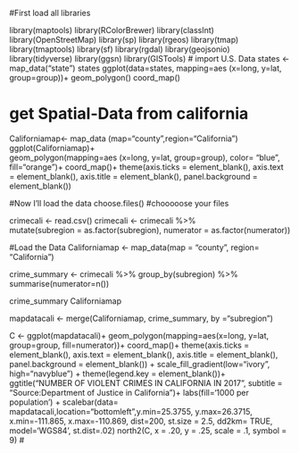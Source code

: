 #First load all libraries

library(maptools)
library(RColorBrewer)
library(classInt)
library(OpenStreetMap)
library(sp)
library(rgeos)
library(tmap)
library(tmaptools)
library(sf)
library(rgdal)
library(geojsonio)
library(tidyverse)
library(ggsn)
library(GISTools)
# import U.S. Data 
states <- map_data("state")
states
ggplot(data=states, mapping=aes (x=long, y=lat, group=group))+
  geom_polygon()
coord_map()

# get Spatial-Data from california  
Californiamap<- map_data (map="county",region="California")
ggplot(Californiamap)+  
  geom_polygon(mapping=aes (x=long, y=lat, group=group), color= "blue", fill="orange")+
  coord_map()+ 
  theme(axis.ticks = element_blank(),
        axis.text = element_blank(),
        axis.title = element_blank(),
        panel.background = element_blank())

#Now I'll load the data
choose.files()
#chooooose your files

crimecali <- read.csv()
crimecali <- crimecali %>%  
  mutate(subregion = as.factor(subregion), numerator = as.factor(numerator))

#Load the Data
Californiamap <- map_data(map = "county", region= "California")


crime_summary <- crimecali %>%
  group_by(subregion) %>%
  summarise(numerator=n())

crime_summary
Californiamap

mapdatacali <- merge(Californiamap, crime_summary, by ="subregion")

C <- ggplot(mapdatacali)+
  geom_polygon(mapping=aes(x=long, y=lat, group=group, fill=numerator))+
  coord_map()+
  theme(axis.ticks = element_blank(),
        axis.text = element_blank(),
        axis.title = element_blank(),
        panel.background = element_blank()) +
  scale_fill_gradient(low="ivory", high="navyblue") +
  theme(legend.key = element_blank())+
  ggtitle("NUMBER OF VIOLENT CRIMES IN CALIFORNIA IN 2017",
          subtitle = "Source:Department of Justice in California")+
  labs(fill='1000 per population ') +
  scalebar(data= mapdatacali,location="bottomleft",y.min=25.3755, y.max=26.3715, 
           x.min=-111.865, x.max=-110.869, dist=200, st.size = 2.5, dd2km= TRUE, model='WGS84',
           st.dist=.02)
north2(C, x = .20, y = .25, scale = .1, symbol = 9) 
#

